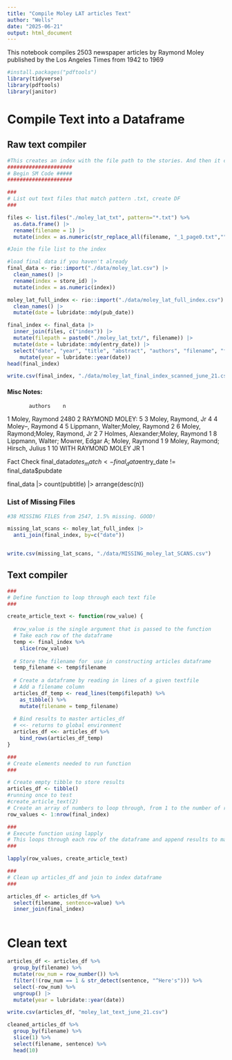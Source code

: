 ```yaml
---
title: "Compile Moley LAT articles Text"
author: "Wells"
date: "2025-06-21"
output: html_document
---
```


This notebook compiles 2503 newspaper articles by Raymond Moley published by the Los Angeles Times from 1942 to 1969


```r
#install.packages("pdftools")
library(tidyverse)
library(pdftools)
library(janitor)
```

# Compile Text into a Dataframe

## Raw text compiler 
```r
#This creates an index with the file path to the stories. And then it compiles the stories into a dataframe
#####################
# Begin SM Code #####
#####################

###
# List out text files that match pattern .txt, create DF
###

files <- list.files("./moley_lat_txt", pattern="*.txt") %>% 
  as.data.frame() |> 
  rename(filename = 1) |> 
  mutate(index = as.numeric(str_replace_all(filename, "_1_page0.txt","")))

#Join the file list to the index

#load final data if you haven't already
final_data <- rio::import("./data/moley_lat.csv") |> 
  clean_names() |> 
  rename(index = store_id) |> 
  mutate(index = as.numeric(index))

moley_lat_full_index <- rio::import("./data/moley_lat_full_index.csv") |> 
  clean_names() |> 
  mutate(date = lubridate::mdy(pub_date)) 

final_index <- final_data |> 
  inner_join(files, c("index")) |> 
  mutate(filepath = paste0("./moley_lat_txt/", filename)) |> 
  mutate(date = lubridate::mdy(entry_date)) |> 
  select("date", "year", "title", "abstract", "authors", "filename", "filepath", "index", "issn", "pages", "document_url", "find_a_copy") |> 
    mutate(year = lubridate::year(date))
head(final_index)

write.csv(final_index, "./data/moley_lat_final_index_scanned_june_21.csv")

```

#### Misc Notes:

           authors    n
1                                     Moley, Raymond 2480
2                                     RAYMOND MOLEY:    5
3                                 Moley, Raymond, Jr    4
4                                   Moley--, Raymond    4
5                    Lippmann, Walter;Moley, Raymond    2
6                  Moley, Raymond;Moley, Raymond, Jr    2
7                   Holmes, Alexander;Moley, Raymond    1
8  Lippmann, Walter; Mowrer, Edgar A; Moley, Raymond    1
9                     Moley, Raymond; Hirsch, Julius    1
10                             WITH RAYMOND MOLEY JR    1

Fact Check
final_data$dates_match <- final_data$entry_date != final_data$pubdate

final_data |> count(pubtitle) |> arrange(desc(n))

### List of Missing Files

```r

#38 MISSING FILES from 2547, 1.5% missing. GOOD!

missing_lat_scans <- moley_lat_full_index |> 
  anti_join(final_index, by=c("date"))


write.csv(missing_lat_scans, "./data/MISSING_moley_lat_SCANS.csv")

```




## Text compiler
```r
###
# Define function to loop through each text file 
###

create_article_text <- function(row_value) {
  
  #row_value is the single argument that is passed to the function
  # Take each row of the dataframe
  temp <- final_index %>%
    slice(row_value)
  
  # Store the filename for  use in constructing articles dataframe
  temp_filename <- temp$filename
  
  # Create a dataframe by reading in lines of a given textfile
  # Add a filename column 
  articles_df_temp <- read_lines(temp$filepath) %>%
    as_tibble() %>%
    mutate(filename = temp_filename)
  
  # Bind results to master articles_df
  # <<- returns to global environment
  articles_df <<- articles_df %>%
    bind_rows(articles_df_temp)
}

###
# Create elements needed to run function
###

# Create empty tibble to store results
articles_df <- tibble()
#running once to test
#create_article_text(2) 
# Create an array of numbers to loop through, from 1 to the number of rows in our index dataframe 
row_values <- 1:nrow(final_index)

###
# Execute function using lapply
# This loops through each row of the dataframe and append results to master file
###

lapply(row_values, create_article_text)

###
# Clean up articles_df and join to index dataframe
###

articles_df <- articles_df %>%
  select(filename, sentence=value) %>%
  inner_join(final_index)



```

# Clean text

```r
articles_df <- articles_df %>%
  group_by(filename) %>%
  mutate(row_num = row_number()) %>%
  filter(!(row_num == 1 & str_detect(sentence, "^Here's"))) %>%
  select(-row_num) %>%
  ungroup() |> 
  mutate(year = lubridate::year(date))

write.csv(articles_df, "moley_lat_text_june_21.csv")
```


```r
cleaned_articles_df %>%
  group_by(filename) %>%
  slice(1) %>%
  select(filename, sentence) %>%
  head(10)
```

